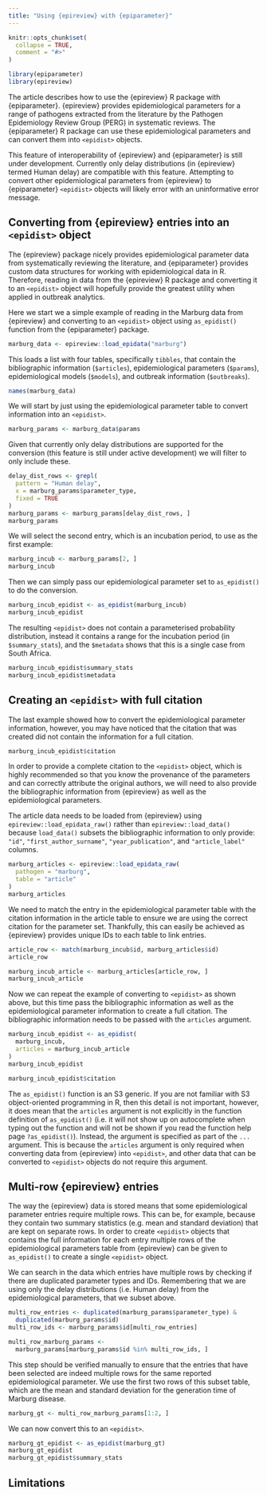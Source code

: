 ```yaml
---
title: "Using {epireview} with {epiparameter}"
---
```


```r
knitr::opts_chunk$set(
  collapse = TRUE,
  comment = "#>"
)
```

```r
library(epiparameter)
library(epireview)
```

The article describes how to use the {epireview} R package with {epiparameter}. {epireview} provides epidemiological parameters for a range of pathogens extracted from the literature by the Pathogen Epidemiology Review Group (PERG) in systematic reviews. The {epiparameter} R package can use these epidemiological parameters and can convert them into `<epidist>` objects.

::: {.alert .alert-warning}
This feature of interoperability of {epireview} and {epiparameter} is still under development. Currently only delay distributions (in {epireview} termed Human delay) are compatible with this feature. Attempting to convert other epidemiological parameters from {epireview} to {epiparameter} `<epidist>` objects will likely error with an uninformative error message.
:::

## Converting from {epireview} entries into an `<epidist>` object

The {epireview} package nicely provides epidemiological parameter data from systematically reviewing the literature, and {epiparameter} provides custom data structures for working with epidemiological data in R. Therefore, reading in data from the {epireview} R package and converting it to an `<epidist>` object will hopefully provide the greatest utility when applied in outbreak analytics. 

Here we start we a simple example of reading in the Marburg data from {epireview} and converting to an `<epidist>` object using `as_epidist()` function from the {epiparameter} package.

```r
marburg_data <- epireview::load_epidata("marburg")
```

This loads a list with four tables, specifically `tibbles`, that contain the bibliographic information (`$articles`), epidemiological parameters (`$params`), epidemiological models (`$models`), and outbreak information (`$outbreaks`).

```r
names(marburg_data)
```

We will start by just using the epidemiological parameter table to convert information into an `<epidist>`.

```r
marburg_params <- marburg_data$params
```

Given that currently only delay distributions are supported for the conversion (this feature is still under active development) we will filter to only include these.

```r
delay_dist_rows <- grepl(
  pattern = "Human delay",
  x = marburg_params$parameter_type,
  fixed = TRUE
)
marburg_params <- marburg_params[delay_dist_rows, ]
marburg_params
```

We will select the second entry, which is an incubation period, to use as the first example:

```r
marburg_incub <- marburg_params[2, ]
marburg_incub
```

Then we can simply pass our epidemiological parameter set to `as_epidist()` to do the conversion.

```r
marburg_incub_epidist <- as_epidist(marburg_incub)
marburg_incub_epidist
```

The resulting `<epidist>` does not contain a parameterised probability distribution, instead it contains a range for the incubation period (in `$summary_stats`), and the `$metadata` shows that this is a single case from South Africa.

```r
marburg_incub_epidist$summary_stats
marburg_incub_epidist$metadata
```

## Creating an `<epidist>` with full citation

The last example showed how to convert the epidemiological parameter information, however, you may have noticed that the citation that was created did not contain the information for a full citation.

```r
marburg_incub_epidist$citation
```

In order to provide a complete citation to the `<epidist>` object, which is highly recommended so that you know the provenance of the parameters and can correctly attribute the original authors, we will need to also provide the bibliographic information from {epireview} as well as the epidemiological parameters.

The article data needs to be loaded from {epireview} using `epireview::load_epidata_raw()` rather than `epireview::load_data()` because `load_data()` subsets the bibliographic information to only provide: `"id"`, `"first_author_surname"`, `"year_publication"`, and `"article_label"` columns.

```r
marburg_articles <- epireview::load_epidata_raw(
  pathogen = "marburg",
  table = "article"
)
marburg_articles
```

We need to match the entry in the epidemiological parameter table with the citation information in the article table to ensure we are using the correct citation for the parameter set. Thankfully, this can easily be achieved as {epireview} provides unique IDs to each table to link entries.

```r
article_row <- match(marburg_incub$id, marburg_articles$id)
article_row
```

```r
marburg_incub_article <- marburg_articles[article_row, ]
marburg_incub_article
```

Now we can repeat the example of converting to `<epidist>` as shown above, but this time pass the bibliographic information as well as the epidemiological parameter information to create a full citation. The bibliographic information needs to be passed with the `articles` argument. 

```r
marburg_incub_epidist <- as_epidist(
  marburg_incub, 
  articles = marburg_incub_article
)
marburg_incub_epidist
```

```r
marburg_incub_epidist$citation
```

::: {.alert .alert-info}
The `as_epidist()` function is an S3 generic. If you are not familiar with S3 object-oriented programming in R, then this detail is not important, however, it does mean that the `articles` argument is not explicitly in the function definition of `as_epidist()` (i.e. it will not show up on autocomplete when typing out the function and will not be shown if you read the function help page `?as_epidist()`). Instead, the argument is specified as part of the `...` argument. This is because the `articles` argument is only required when converting data from {epireview} into `<epidist>`, and other data that can be converted to `<epidist>` objects do not require this argument.
:::

## Multi-row {epireview} entries

The way the {epireview} data is stored means that some epidemiological parameter entries require multiple rows. This can be, for example, because they contain two summary statistics (e.g. mean and standard deviation) that are kept on separate rows. In order to create `<epidist>` objects that contains the full information for each entry multiple rows of the epidemiological parameters table from {epireview} can be given to `as_epidist()` to create a single `<epidist>` object.

We can search in the data which entries have multiple rows by checking if there are duplicated parameter types and IDs. Remembering that we are using only the delay distributions (i.e. Human delay) from the epidemiological parameters, that we subset above. 

```r
multi_row_entries <- duplicated(marburg_params$parameter_type) &
  duplicated(marburg_params$id)
multi_row_ids <- marburg_params$id[multi_row_entries]
```

```r
multi_row_marburg_params <- 
  marburg_params[marburg_params$id %in% multi_row_ids, ]
```

This step should be verified manually to ensure that the entries that have been selected are indeed multiple rows for the same reported epidemiological parameter. We use the first two rows of this subset table, which are the mean and standard deviation for the generation time of Marburg disease. 

```r
marburg_gt <- multi_row_marburg_params[1:2, ]
```

We can now convert this to an `<epidist>`.

```r
marburg_gt_epidist <- as_epidist(marburg_gt)
marburg_gt_epidist
marburg_gt_epidist$summary_stats
```

## Limitations

